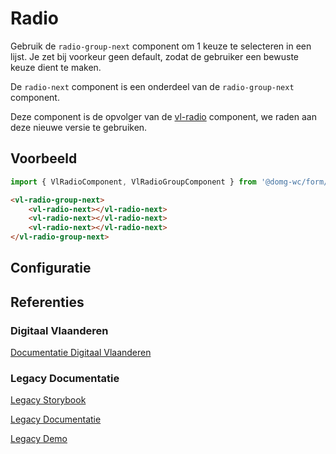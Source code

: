
# Radio

Gebruik de `radio-group-next` component om 1 keuze te selecteren in een lijst. Je zet bij voorkeur geen default,
zodat de gebruiker een bewuste keuze dient te maken.

De `radio-next` component is een onderdeel van de `radio-group-next` component.

Deze component is de opvolger van de [vl-radio](?path=/story/components-next-form-radio--radio-default)
component, we raden aan deze nieuwe versie te gebruiken.


## Voorbeeld

```js
import { VlRadioComponent, VlRadioGroupComponent } from '@domg-wc/form/next/radio';
```

```html
<vl-radio-group-next>
    <vl-radio-next></vl-radio-next>
    <vl-radio-next></vl-radio-next>
    <vl-radio-next></vl-radio-next>
</vl-radio-group-next>
```

<Canvas of={VlRadioGroupStories.RadioGroupDefault} />

## Configuratie

<ArgTypes of={VlRadioGroupStories.RadioGroupDefault} />

## Referenties

### Digitaal Vlaanderen

[Documentatie Digitaal Vlaanderen](https://overheid.vlaanderen.be/webuniversum/v3/documentation/forms/vl-ui-radio/)

### Legacy Documentatie

[Legacy Storybook](https://webcomponenten.omgeving.vlaanderen.be/storybook/?path=/docs/legacy-vl-radio-next--default)

[Legacy Documentatie](https://webcomponenten.omgeving.vlaanderen.be/doc/VlRadio.html)

[Legacy Demo](https://webcomponenten.omgeving.vlaanderen.be/demo/vl-radio-next.html)
